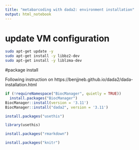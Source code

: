 ```yaml
---
title: "metabarcoding with dada2: environment installation"
output: html_notebook
---
```

# update VM configuration
``` bash
sudo apt-get update -y 
sudo apt-get install -y libbz2-dev
sudo apt-get install -y liblzma-dev
```
#package install

Following instruction on https://benjjneb.github.io/dada2/dada-installation.html

```r
if (!requireNamespace("BiocManager", quietly = TRUE))
  install.packages("BiocManager")
BiocManager::install(version = '3.11')
BiocManager::install("dada2", version = '3.11')

```


```r
install.packages("usethis")
```

```r
library(usethis)

```

```r
install.packages("rmarkdown")
```

```r
install.packages("knitr")
```

